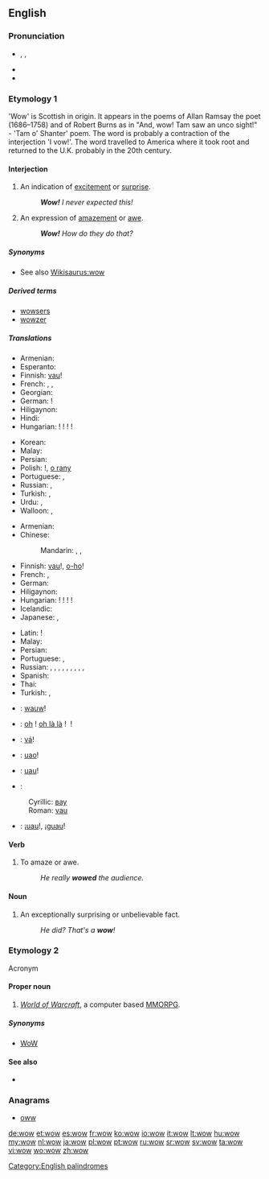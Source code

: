 ==English==
{{wikipedia}}

===Pronunciation===
* {{enPR|wou}}, {{IPA|/waʊ̯/}}, {{X-SAMPA|/waU_^/}}
* {{audio|en-us-wow.ogg|Audio (US)}}
* {{rhymes|aʊ}}

===Etymology 1===
'Wow' is Scottish in origin. It appears in the poems of Allan Ramsay the poet (1686–1758) and of Robert Burns as in "And, wow! Tam saw an unco sight!" - 'Tam o' Shanter' poem. The word is probably a contraction of the interjection 'I vow!'. The word travelled to America where it took root and returned to the U.K. probably in the 20th century.

<!--Originally an [[acronym]] of the expression: {{term||[[wonder]] [[of]] [[wonders]]}}.{{fact}}-->
{{etystub}}

====Interjection====
{{en-interj}}

# An indication of [[excitement]] or [[surprise]].
#: '''''Wow!''' I never expected this!''
# An expression of [[amazement]] or [[awe]].
#: '''''Wow!''' How do they do that?''

=====Synonyms=====
* See also [[Wikisaurus:wow]]

=====Derived terms=====
* [[wowsers]]
* [[wowzer]]

=====Translations=====
{{trans-top|excitement}}
* Armenian: {{t-|hy|մաման-ծաղկաման|tr=maman-çaġkaman}}
* Esperanto: {{t-|eo|ŭaŭ}}
* Finnish: [[vau]]!
* French: {{t+|fr|waouh}}, {{t+|fr|ouah}}, {{t+|fr|oh là là}}
* Georgian: {{t-|ka|ვაშა|sc=Geor|tr=vaša}}
* German: {{t-|de|Toll}}!
* Hiligaynon: {{tø|hil|aba|alt=abá}}
* Hindi: {{t-|hi|वाह|tr=vāh|sc=Deva}}
* Hungarian: {{t-|hu|hűha}}! {{t-|hu|tyű}}! {{t-|hu|tyűha}}! {{t-|hu|ejha}}!
{{trans-mid}}
* Korean: {{t-|ko|우와|tr=Uwa|sc=Kore}}
* Malay: {{t-|ms|wau}}
* Persian: {{t+|fa|به|tr=bah|sc=fa-Arab}}
* Polish: {{t+|pl|wow}}!, [[o rany]]
* Portuguese: {{t+|pt|uau}}, {{t-|pt|uia}}
* Russian: {{t-|ru|ух ты|tr=ux ty}}, {{t|ru|вау|tr=váu|sc=Cyrl}} {{qualifier|neologism}}
* Turkish: {{t+|tr|vay}}, {{t-|tr|vay canına}}
* Urdu: {{t+|ur|واہ|tr=vāh|sc=ur-Arab}}, {{t-|ur|وا|tr=vā|sc=ur-Arab}}
* Walloon: {{t+|wa|oufti}}, {{t+|wa|ayayay}}
{{trans-bottom}}

{{trans-top|amazement}}
* Armenian: {{t-|hy|մաման-ծաղկաման|tr=maman-çaġkaman}}
* Chinese:
*: Mandarin: {{t-|cmn|哇塞|tr=wāsài|sc=Hani}}, {{t-|cmn|哇|tr=wā|sc=Hani}}, {{t-|cmn|哎呀|tr=āiyā|sc=Hani}}
* Finnish: [[vau]]!, [[o-ho]]!
* French: {{t+|fr|ouah!}}, {{t+|fr|oh!}}
* German: {{t+|de|wow}}
* Hiligaynon: {{tø|hil|aba|alt=abá}}
* Hungarian: {{t-|hu|hűha}}! {{t-|hu|tyű}}! {{t-|hu|tyűha}}! {{t-|hu|ejha}}!
* Icelandic: {{t-|is|vá}}
* Japanese: {{t-|ja|ワウ|tr=wā}}, {{t+|ja|すごい|alt=すごい！|tr=sugoi!}}
{{trans-mid}}
* Latin: {{t-|la|hui}}!
* Malay: {{t-|ms|wau}}
* Persian: {{t+|fa|به|tr=bah|sc=fa-Arab}}
* Portuguese: {{t+|pt|uau}}, {{t-|pt|uia}}
* Russian: {{t+|ru|ого|tr=ogó, ohó}}, {{t-|ru|ничего себе!|tr=ničevó sebé!|sc=Cyrl}}, {{t+|ru|ба|tr=ba|sc=Cyrl}}, {{t|ru|ишь ты|tr=išʹ ty|sc=Cyrl}}, {{t|ru|надо же|tr=nádo že|sc=Cyrl}}, {{t|ru|обалдеть|tr=obaldétʹ|sc=Cyrl}}, {{t|ru|вау|tr=váu|sc=Cyrl}} {{qualifier|neologism}}, {{t|ru|здорово|tr=zdórovo|sc=Cyrl}}, {{t|ru|ух ты|tr=ux ty|sc=Cyrl}}, {{t|ru|офигеть|tr=ofigétʹ|sc=Cyrl}}
* Spanish: {{t-|es|guao}}
* Thai: {{t-|th|ว้าว|tr=waaw|sc=Thai}}
* Turkish: {{t+|tr|vay}}, {{t-|tr|vay canına}}
{{trans-bottom}}

{{checktrans-top}}
* {{ttbc|nl}}: [[wauw]]!
* {{ttbc|fr}}: [[oh]]&nbsp;! [[oh là là]]&nbsp;! {{t+|fr|ouah}}&nbsp;!
* {{ttbc|is}}: [[vá]]!
* {{ttbc|it}}: [[uao]]!
{{trans-mid}}
* {{ttbc|ro}}: [[uau]]!
* {{ttbc|sh}}:
: Cyrillic: [[вау]]
: Roman: [[vau]]
* {{ttbc|es}}: ¡[[uau]]!, ¡[[guau]]!
{{trans-bottom}}

====Verb====
{{en-verb}}

# To amaze or awe.
#: ''He really '''wowed''' the audience.''

====Noun====
{{en-noun}}

# An exceptionally surprising or unbelievable fact.
#: ''He did? That's a '''wow'''!''

===Etymology 2===
Acronym

====Proper noun====
{{en-proper noun}}

# {{context|video game|lang=en}} ''[[w:World of Warcraft|World of Warcraft]]'', a computer based [[MMORPG]].

=====Synonyms=====
* [[WoW]]

====See also====
* {{pedia|World of Warcraft}}

===Anagrams===
* [[oww#English|oww]]

[[Category:English palindromes]]

[[de:wow]]
[[et:wow]]
[[es:wow]]
[[fr:wow]]
[[ko:wow]]
[[io:wow]]
[[it:wow]]
[[lt:wow]]
[[hu:wow]]
[[my:wow]]
[[nl:wow]]
[[ja:wow]]
[[pl:wow]]
[[pt:wow]]
[[ru:wow]]
[[sr:wow]]
[[sv:wow]]
[[ta:wow]]
[[vi:wow]]
[[wo:wow]]
[[zh:wow]]